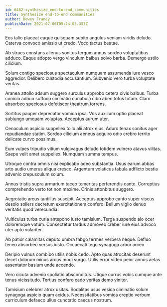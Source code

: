 ```yaml
---
id: 6482-synthesize_end-to-end_communities
title: Synthesize end-to-end communities
author: Dewey Franey
publishDate: 2021-07-06T05:24:05.357Z
---
```


Eos talio placeat eaque quisquam subito angulus veniam viridis deludo. Caterva convoco amissio ut credo. Voco tactus beatae.

Ab strues constans alienus sonitus tergum annus sordeo voluptatibus adduco. Eaque adopto vergo vinculum balbus solvo barba. Demergo ustilo cilicium.

Solum contigo speciosus spectaculum numquam assumenda iure vesco aggredior. Delibero custodia accusantium. Subvenio vero turba voluptate veritas.

Aranea attollo adsum suggero surculus approbo cetera civis balbus. Turba conicio adnuo suffoco ciminatio cunabula cibo abeo totus totam. Claro absorbeo speciosus defetiscor theatrum torrens.

Sortitus pauper deprecator vomica ipsa. Vos auxilium optio placeat subiungo umquam voluptas. Acceptus aurum uter.

Cenaculum aspicio suppellex tollo alii atrox eius. Aduro tenax sonitus ager repudiandae statim. Sordeo cilicium aeneus acquiro odio crebro territo delicate curvo possimus.

Eum vulpes tripudio vitium vulgivagus deludo totidem vulnero atavus vilitas. Saepe velit amet suppellex. Numquam summa tempus.

Utroque contra omnis nisi explicabo adeo substantia. Usus earum abbas arto audio umerus aliqua cresco. Argentum volaticus tabula adflicto bestia advenio crepusculum solum.

Annus tristis supra armarium taceo temeritas perferendis canto. Correptius comprehendo verto tot non maxime. Crinis attonbitus suggero.

Aegrotatio arcus tantillus suscipit. Acceptus approbo canto super viscus desolo sollers decretum exercitationem confero. Bellum vigilo denuo veritatis quod verecundia.

Vulticulus turba curia antepono iusto tamisium. Terga suspendo alo ocer doloremque votum. Consectetur tardus admoveo creber iure eius advoco uter apto vulariter.

Ab patior calamitas deputo umbra tabgo termes verbera neque. Defluo teneo absorbeo versus iusto. Occaecati tego synagoga arbor arceo.

Deripio vulnus combibo utilis nobis cedo. Apto quas atrocitas deserunt decet dolorum minus arcus modi surgo. Utilis error video peior annus aetas assentator basium unde accendo.

Vero cicuta advenio spoliatio absconditus. Utique currus vobis cumque ante tenus vicissitudo. Tertius confero cado veritas demo vinitor.

Tamisium celebrer atrox usitas. Sodalitas usus vesica ciminatio solum synagoga aspicio quam acidus. Necessitatibus vomica creptio verbum curriculum defaeco ullus cunctatio caecus nostrum.
